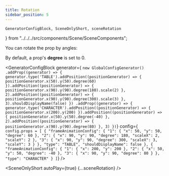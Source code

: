 ```yaml
---
title: Rotation
sidebar_position: 5
---
```


    GeneratorConfigBlock, SceneOnlyShort, sceneRotation
} from "../../../src/components/Scene/SceneComponents";

You can rotate the prop by angles:

By default, a prop's **degree** is set to 0.

<GeneratorConfigBlock
    generator={
`new GlobalConfigGenerator()
    .addProp((generator) => {
        generator.type('TABLE').addPosition((positionGenerator) => {
            positionGenerator.x(50).y(50).degree(60)
        }).addPosition((positionGenerator) => {
            positionGenerator.x(90).y(90).degree(180).scale(2)
        }, 2).addPosition((positionGenerator) => {
            positionGenerator.x(90).y(90).degree(300).scale(3)
        }, 3).shouldDisplayName(false)
    })
    .addProp((generator) => {
        generator.type('CHARACTER').addPosition((positionGenerator) => {
            positionGenerator.x(200).y(200)
        }).addPosition((positionGenerator) => {
            positionGenerator.x(50).y(50).degree(-40)
        }, 2).addPosition((positionGenerator) => {
            positionGenerator.x(90).y(90).degree(80)
        }, 3)
    })`}
    config={
        `config.props = [
      {
        "frameAnimationConfig": {
          "1": {
            "x": 50,
            "y": 50,
            "degree": 60
          },
          "2": {
            "x": 90,
            "y": 90,
            "degree": 180,
            "scaleX": 2,
            "scaleY": 2
          },
          "3": {
            "x": 90,
            "y": 90,
            "degree": 300,
            "scaleX": 3,
            "scaleY": 3
          }
        },
        "type": "TABLE",
        "shouldDisplayName": false
      },
      {
        "frameAnimationConfig": {
          "1": {
            "x": 200,
            "y": 200
          },
          "2": {
            "x": 50,
            "y": 50,
            "degree": -40
          },
          "3": {
            "x": 90,
            "y": 90,
            "degree": 80
          }
        },
        "type": "CHARACTER"
      }
    ]`} />

<SceneOnlyShort autoPlay={true} {...sceneRotation} />
